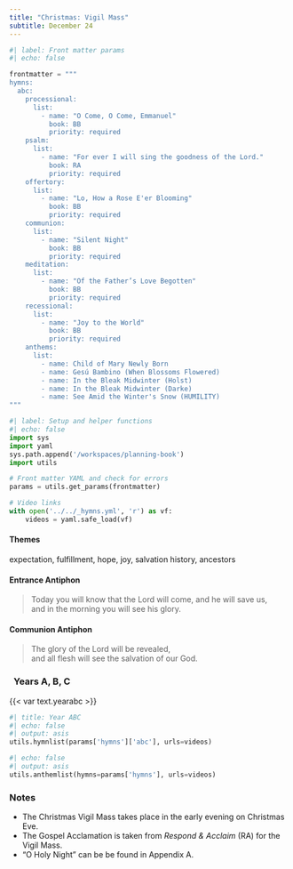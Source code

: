 ```yaml
---
title: "Christmas: Vigil Mass"
subtitle: December 24
---
```


```python
#| label: Front matter params
#| echo: false

frontmatter = """
hymns:
  abc:
    processional:
      list:
        - name: "O Come, O Come, Emmanuel"
          book: BB
          priority: required
    psalm:
      list:
        - name: "For ever I will sing the goodness of the Lord."
          book: RA
          priority: required
    offertory:
      list:
        - name: "Lo, How a Rose E'er Blooming"
          book: BB
          priority: required
    communion:
      list:
        - name: "Silent Night"
          book: BB
          priority: required
    meditation:
      list:
        - name: "Of the Father’s Love Begotten"
          book: BB
          priority: required
    recessional:
      list:
        - name: "Joy to the World"
          book: BB
          priority: required
    anthems:
      list:
        - name: Child of Mary Newly Born
        - name: Gesú Bambino (When Blossoms Flowered)
        - name: In the Bleak Midwinter (Holst)
        - name: In the Bleak Midwinter (Darke)
        - name: See Amid the Winter's Snow (HUMILITY)
"""
```

```python
#| label: Setup and helper functions
#| echo: false
import sys
import yaml
sys.path.append('/workspaces/planning-book')
import utils

# Front matter YAML and check for errors
params = utils.get_params(frontmatter)

# Video links
with open('../../_hymns.yml', 'r') as vf:
    videos = yaml.safe_load(vf)
```

:::  {.red}
#### **Themes**
:::

expectation, fulfillment, hope, joy, salvation history, ancestors

:::  {.red}
#### **Entrance Antiphon**
:::

> Today you will know that the Lord will come, and he will save us,  
> and in the morning you will see his glory.

:::  {.red}
#### **Communion Antiphon**
:::

> The glory of the Lord will be revealed,  
> and all flesh will see the salvation of our God.

::: {.titlered}
### &nbsp; Years A, B, C
:::
{{< var text.yearabc >}}

```python
#| title: Year ABC
#| echo: false
#| output: asis
utils.hymnlist(params['hymns']['abc'], urls=videos)
```

```python
#| echo: false
#| output: asis
utils.anthemlist(hymns=params['hymns'], urls=videos)
```

::: {.red}
### Notes
:::

* The Christmas Vigil Mass takes place in the early evening on Christmas Eve.
* The Gospel Acclamation is taken from *Respond & Acclaim* (RA) for the Vigil Mass.
* "O Holy Night" can be be found in Appendix A.